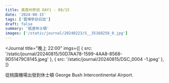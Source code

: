 ```yaml
---
title: 美南州參訪 DAY1 - 08/15
date: '2024-08-15'
tags: ['寶博參訪日誌']
draft: false
summary: '抵達休士頓'
images: ['/static/journal/20240223/S__35168258_0.jpg']
---
```


<Journal
  title="晚上 22:00"
  imgs={[
    { src: '/static/journal/20240815/50D7AA78-1599-4AA8-8568-9D51479C8145.jpeg' },
    { src: '/static/journal/20240815/DSC_0004 -1.jpeg' },
  ]}
>
  從桃園機場出發到休士頓 George Bush Intercontinental Airport.
</Journal>